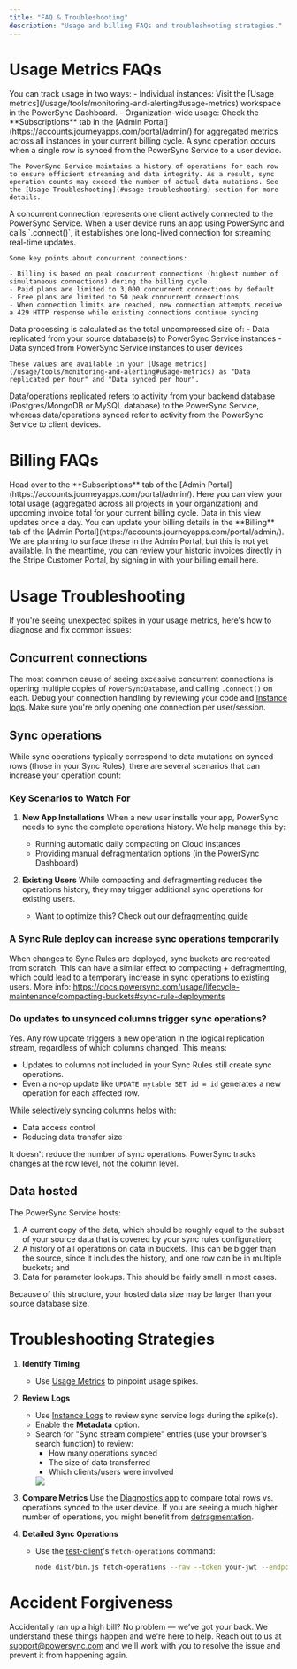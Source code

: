 ```yaml
---
title: "FAQ & Troubleshooting"
description: "Usage and billing FAQs and troubleshooting strategies."
---
```


# Usage Metrics FAQs

<AccordionGroup>
  <Accordion title="Where can I review my PowerSync Service usage?">
    You can track usage in two ways:
    - Individual instances: Visit the [Usage metrics](/usage/tools/monitoring-and-alerting#usage-metrics) workspace in the PowerSync Dashboard.
    - Organization-wide usage: Check the **Subscriptions** tab in the [Admin Portal](https://accounts.journeyapps.com/portal/admin/) for aggregated metrics across all instances in your current billing cycle.
  </Accordion>

  <Accordion title="What are sync operations?">
    A sync operation occurs when a single row is synced from the PowerSync Service to a user device. 

    The PowerSync Service maintains a history of operations for each row to ensure efficient streaming and data integrity. As a result, sync operation counts may exceed the number of actual data mutations. See the [Usage Troubleshooting](#usage-troubleshooting) section for more details.
  </Accordion>

  <Accordion title="What are concurrent connections?">
    A concurrent connection represents one client actively connected to the PowerSync Service. When a user device runs an app using PowerSync and calls `.connect()`, it establishes one long-lived connection for streaming real-time updates.

    Some key points about concurrent connections:

    - Billing is based on peak concurrent connections (highest number of simultaneous connections) during the billing cycle
    - Paid plans are limited to 3,000 concurrent connections by default
    - Free plans are limited to 50 peak concurrent connections
    - When connection limits are reached, new connection attempts receive a 429 HTTP response while existing connections continue syncing
  </Accordion>

  <Accordion title="What comprises data processing?">
    Data processing is calculated as the total uncompressed size of:
    - Data replicated from your source database(s) to PowerSync Service instances
    - Data synced from PowerSync Service instances to user devices
    
    These values are available in your [Usage metrics](/usage/tools/monitoring-and-alerting#usage-metrics) as "Data replicated per hour" and "Data synced per hour".
  </Accordion>

  <Accordion title="What is the difference between data/operations replicated vs synced?">
    Data/operations replicated refers to activity from your backend database (Postgres/MongoDB or MySQL database) to the PowerSync Service, whereas data/operations synced refer to activity from the PowerSync Service to client devices.
  </Accordion>
</AccordionGroup>

# Billing FAQs

<AccordionGroup>
  <Accordion title="Where can I see details about my current billing cycle?">
    Head over to the **Subscriptions** tab of the [Admin Portal](https://accounts.journeyapps.com/portal/admin/). Here you can view your total usage (aggregated across all projects in your organization) and upcoming invoice total for your current billing cycle. Data in this view updates once a day.
  </Accordion>

  <Accordion title="Where can I update my billing details, e.g. the email that receives billing receipts?">
    You can update your billing details in the **Billing** tab of the [Admin Portal](https://accounts.journeyapps.com/portal/admin/).
  </Accordion>

  <Accordion title="Can I view my historic invoices?">
    We are planning to surface these in the Admin Portal, but this is not yet available. In the meantime, you can review your historic invoices directly in the Stripe Customer Portal, by signing in with your billing email here.
  </Accordion>
</AccordionGroup>  


# Usage Troubleshooting

If you're seeing unexpected spikes in your usage metrics, here's how to diagnose and fix common issues:

## Concurrent connections

The most common cause of seeing excessive concurrent connections is opening multiple copies of `PowerSyncDatabase`, and calling `.connect()` on each. Debug your connection handling by reviewing your code and [Instance logs](/usage/tools/monitoring-and-alerting#instance-logs). Make sure you're only opening one connection per user/session.

## Sync operations

While sync operations typically correspond to data mutations on synced rows (those in your Sync Rules), there are several scenarios that can increase your operation count:

### Key Scenarios to Watch For

1. **New App Installations**
   When a new user installs your app, PowerSync needs to sync the complete operations history. We help manage this by:
   - Running automatic daily compacting on Cloud instances
   - Providing manual defragmentation options (in the PowerSync Dashboard)

2. **Existing Users**
   While compacting and defragmenting reduces the operations history, they may trigger additional sync operations for existing users.
   - Want to optimize this? Check out our [defragmenting guide](/usage/lifecycle-maintenance/compacting-buckets#defragmenting-trade-offs)

### A Sync Rule deploy can increase sync operations temporarily

When changes to Sync Rules are deployed, sync buckets are recreated from scratch. This can have a similar effect to compacting + defragmenting, which could lead to a temporary increase in sync operations to existing users. More info: https://docs.powersync.com/usage/lifecycle-maintenance/compacting-buckets#sync-rule-deployments 

### Do updates to unsynced columns trigger sync operations?

Yes. Any row update triggers a new operation in the logical replication stream, regardless of which columns changed. This means:

- Updates to columns not included in your Sync Rules still create sync operations.
- Even a no-op update like `UPDATE mytable SET id = id` generates a new operation for each affected row.

While selectively syncing columns helps with:
- Data access control
- Reducing data transfer size

It doesn't reduce the number of sync operations. PowerSync tracks changes at the row level, not the column level.

## Data hosted

The PowerSync Service hosts: 

1. A current copy of the data, which should be roughly equal to the subset of your source data that is covered by your sync rules configuration; 
2. A history of all operations on data in buckets. This can be bigger than the source, since it includes the history, and one row can be in multiple buckets; and 
3. Data for parameter lookups. This should be fairly small in most cases.

Because of this structure, your hosted data size may be larger than your source database size.

# Troubleshooting Strategies
1. **Identify Timing**
   - Use [Usage Metrics](/usage/tools/monitoring-and-alerting#usage-metrics) to pinpoint usage spikes.

2. **Review Logs**
   - Use [Instance Logs](/usage/tools/monitoring-and-alerting#instance-logs) to review sync service logs during the spike(s). 
   - Enable the **Metadata** option.
   - Search for "Sync stream complete" entries (use your browser's search function) to review:
     - How many operations synced
     - The size of data transferred
     - Which clients/users were involved
     <Frame caption="Example of 'Sync stream complete' logs">
       <img src="/images/resources/instance-logs-sync-stream-complete.png"/>
     </Frame>

3. **Compare Metrics**
   Use the [Diagnostics app](https://github.com/powersync-ja/powersync-js/tree/main/tools/diagnostics-app) to compare total rows vs. operations synced to the user device. If you are seeing a much higher number of operations, you might benefit from [defragmentation](/usage/lifecycle-maintenance/compacting-buckets#defragmenting).

4. **Detailed Sync Operations**
   - Use the [test-client](https://github.com/powersync-ja/powersync-service/blob/main/test-client/src/bin.ts)'s `fetch-operations` command:
     ```bash
     node dist/bin.js fetch-operations --raw --token your-jwt --endpoint https://12345.powersync.journeyapps.com
     ```

# Accident Forgiveness
Accidentally ran up a high bill? No problem — we’ve got your back. We understand these things happen and we're here to help. Reach out to us at support@powersync.com and we'll work with you to resolve the issue and prevent it from happening again. 
